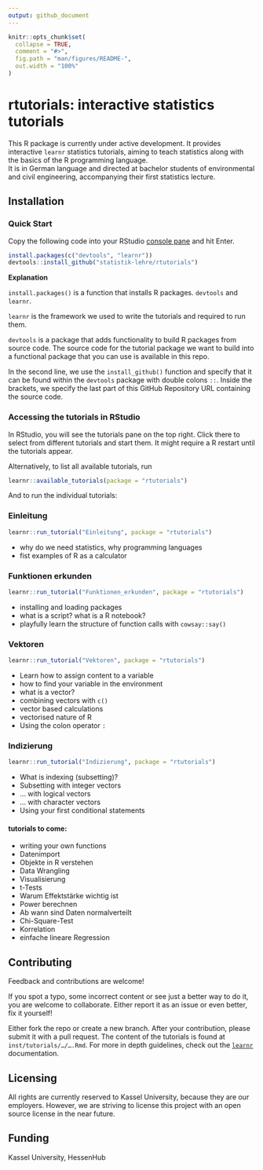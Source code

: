 ```yaml
---
output: github_document
---
```


<!-- README.md is generated from README.Rmd. Please edit that file -->

```r
knitr::opts_chunk$set(
  collapse = TRUE,
  comment = "#>",
  fig.path = "man/figures/README-",
  out.width = "100%"
)
```

# rtutorials: interactive statistics tutorials

<!-- badges: start -->

<!-- badges: end -->

This R package is currently under active development.
It provides interactive `learnr` statistics 
tutorials, aiming to teach 
statistics along with the basics of the R programming language.  
It is in German language and directed at bachelor students of environmental and civil engineering, accompanying their first statistics lecture.

## Installation

### Quick Start

Copy the following code into your RStudio [console pane](https://cengel.github.io/R-intro/backgroud.html#rstudio-console-and-command-prompt) and hit Enter.

``` r
install.packages(c("devtools", "learnr"))
devtools::install_github("statistik-lehre/rtutorials")
```

**Explanation**


`install.packages()` is a function that installs R packages. `devtools` and `learnr`. 

`learnr` is the framework we used to write the tutorials and required to run them.

`devtools` is a package that adds functionality to build R packages from source code. 
The source code for the tutorial package we want to build into a functional package that you can use 
is available in this repo. 

In the second line, we use the `install_github()` function and specify that it 
can be found within the `devtools` package with double colons `::`. Inside the brackets, we specify the last part of 
this GitHub Repository URL containing the source code. 

### Accessing the tutorials in RStudio

In RStudio, you will see the tutorials pane on the top right. Click there to
select from different tutorials and start them. 
It might require a R restart until the tutorials appear. 

Alternatively, to list all available tutorials, run

``` r
learnr::available_tutorials(package = "rtutorials")
```

And to run the individual tutorials:

### Einleitung

```r
learnr::run_tutorial("Einleitung", package = "rtutorials")
```
- why do we need statistics, why programming languages
- fist examples of R as a calculator


### Funktionen erkunden

```r
learnr::run_tutorial("Funktionen_erkunden", package = "rtutorials")
```

   - installing and loading packages
   - what is a script? what is a R notebook?
   - playfully learn the structure of function calls with `cowsay::say()`
   

### Vektoren

```r
learnr::run_tutorial("Vektoren", package = "rtutorials")
```

   - Learn how to assign content to a variable
   - how to find your variable in the environment
   - what is a vector?
   - combining vectors with `c()`
   - vector based calculations
   - vectorised nature of R 
   - Using the colon operator `:`

### Indizierung

```r
learnr::run_tutorial("Indizierung", package = "rtutorials")
```

   - What is indexing (subsetting)?
   - Subsetting with integer vectors
   - … with logical vectors
   - … with character vectors
   - Using your first conditional statements

#### tutorials to come:

- writing your own functions
- Datenimport
- Objekte in R verstehen 
- Data Wrangling
- Visualisierung
- t-Tests
- Warum Effektstärke wichtig ist
- Power berechnen
- Ab wann sind Daten normalverteilt
- Chi-Square-Test
- Korrelation
- einfache lineare Regression


## Contributing

Feedback and contributions are welcome!

If you spot a typo, some incorrect content or see just a better way to do it, you
are welcome to collaborate. Either report it as an issue or even better, fix it
yourself!

Either fork the repo or create a new branch. After your contribution, please 
submit it with a pull request. 
The content of the tutorials is found at `inst/tutorials/…/….Rmd`. 
For more in depth guidelines, check out the 
[`learnr`](https://rstudio.github.io/learnr/) documentation. 

## Licensing

All rights are currently reserved to Kassel University, because they are
our employers. However, we are striving to license this project with an open source license
in the near future. 

## Funding

Kassel University, HessenHub
